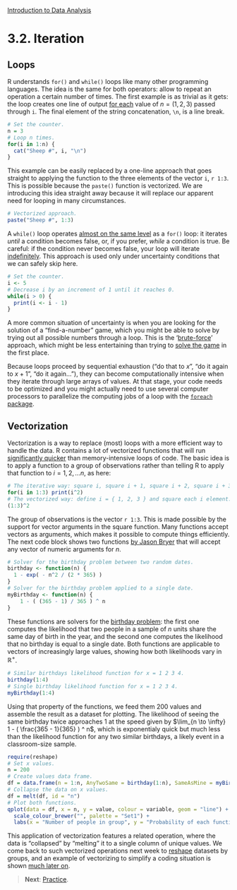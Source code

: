 <style>@import url(style.css);</style>
[Introduction to Data Analysis](index.html "Course index")

# 3.2. Iteration

[042]: 042_reshaping.html
[112]: 112_networkds.html
[wiki-for]: https://en.wikipedia.org/wiki/For_loop
[wiki-birthday]: https://en.wikipedia.org/wiki/Birthday_problem#Understanding_the_problem
[wiki-while]: https://en.wikipedia.org/wiki/While_loop
[wiki-inf-loop]: https://en.wikipedia.org/wiki/Infinite_loop
[wiki-brute-force]: https://en.wikipedia.org/wiki/Brute_force_(disambiguation)
[qt-vectorization]: http://quanttrader.info/public/FasterRCode.pdf
[xb-usingfor]: https://xianblog.wordpress.com/2013/02/22/le-monde-puzzle-809/
[cran-foreach]: http://cran.r-project.org/web/packages/foreach/index.html
[jb-birthday]: https://gist.github.com/jbryer/1712710

## Loops

R understands `for()` and `while()` loops like many other programming languages. The idea is the same for both operators: allow to repeat an operation a certain number of times. The first example is as trivial as it gets: the loop creates one line of output [for each][wiki-for] value of $n = (1, 2, 3)$ passed through `i`. The final element of the string concatenation, `\n`, is a line break.

```r
# Set the counter.
n = 3
# Loop n times.
for(i in 1:n) {
  cat("Sheep #", i, "\n")
}
```

This example can be easily replaced by a one-line approach that goes straight to applying the function to the three elements of the vector `i`, `r 1:3`. This is possible because the `paste()` function is vectorized. We are introducing this idea straight away because it will replace our apparent need for looping in many circumstances.

```r
# Vectorized approach.
paste("Sheep #", 1:3)
```

A `while()` loop operates [almost on the same level][wiki-while] as a `for()` loop: it iterates *until* a condition becomes false, or, if you prefer, *while* a condition is true. Be careful: if the condition never becomes false, your loop will iterate [indefinitely][wiki-inf-loop]. This approach is used only under uncertainty conditions that we can safely skip here.

```r
# Set the counter.
i <- 5
# Decrease i by an increment of 1 until it reaches 0.
while(i > 0) {
  print(i <- i - 1)
}
```

A more common situation of uncertainty is when you are looking for the solution of a "find-a-number" game, which you might be able to solve by trying out all possible numbers through a loop. This is the '[brute-force][wiki-brute-force]' approach, which might be less entertaining than trying to [solve the game][xb-usingfor] in the first place.

Because loops proceed by sequential exhaustion ("do that to $x$", "do it again to $x+1$", "do it again…"), they can become computationally intensive when they iterate through large arrays of values. At that stage, your code needs to be optimized and you might actually need to use several computer processors to parallelize the computing jobs of a loop with the [`foreach` package][cran-foreach].

## Vectorization

Vectorization is a way to replace (most) loops with a more efficient way to handle the data. R contains a lot of vectorized functions that will run [significantly quicker][qt-vectorization] than memory-intensive loops of code. The basic idea is to apply a function to a group of observations rather than telling R to apply that function to $i = { 1, 2, ... n}$, as here:

```r
# The iterative way: square i, square i + 1, square i + 2, square i + 3.
for(i in 1:3) print(i^2)
# The vectorized way: define i = { 1, 2, 3 } and square each i element.
(1:3)^2
```

The group of observations is the vector `r 1:3`. This is made possible by the support for vector arguments in the square function. Many functions accept vectors as arguments, which makes it possible to compute things efficiently. The next code block shows two functions [by Jason Bryer][jb-birthday] that will accept any vector of numeric arguments for $n$.

```r
# Solver for the birthday problem between two random dates.
birthday <- function(n) { 
  1 - exp( - n^2 / (2 * 365) )
}
# Solver for the birthday problem applied to a single date.
myBirthday <- function(n) {
	1 - ( (365 - 1) / 365 ) ^ n
}
```

These functions are solvers for the [birthday problem][wiki-birthday]: the first one computes the likelihood that two people in a sample of $n$ units share the same day of birth in the year, and the second one computes the likelihood that no birthday is equal to a single date. Both functions are applicable to vectors of increasingly large values, showing how both likelihoods vary in $\mathbb{R}^{+}$.

```r
# Similar birthdays likelihood function for x = 1 2 3 4.
birthday(1:4)
# Single birthday likelihood function for x = 1 2 3 4.
myBirthday(1:4)
```

Using that property of the functions, we feed them 200 values and assemble the result as a dataset for plotting. The likelihood of seeing the same birthday twice approaches $1$ at the speed given by $\lim_{n \to \infty} 1 - ( \frac{365 - 1}{365} ) ^ n$, which is exponentialy quick but much less than the likelihood function for any two similar birthdays, a likely event in a classroom-size sample.

```r
require(reshape)
# Set x values.
n = 200
# Create values data frame.
df = data.frame(n = 1:n, AnyTwoSame = birthday(1:n), SameAsMine = myBirthday(1:n))
# Collapse the data on x values.
df = melt(df, id = "n")
# Plot both functions.
qplot(data = df, x = n, y = value, colour = variable, geom = "line") + 
  scale_colour_brewer("", palette = "Set1") +
  labs(x = "Number of people in group", y = "Probability of each function")
```

This application of vectorization features a related operation, where the data is "collapsed" by "melting" it to a single column of unique values. We come back to such vectorized operations next week to [reshape][042] datasets by groups, and an example of vectorizing to simplify a coding situation is shown [much later on][112].

> __Next__: [Practice](033_practice.html).
